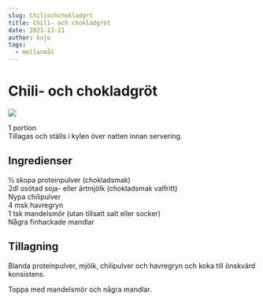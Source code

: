 ```yaml
---
slug: Chiliochchokladgrt
title: Chili- och chokladgröt
date: 2021-11-21
author: kojo
tags:
  - mellanmål
---
```


# Chili- och chokladgröt

![](../images/4c103832-e344-49bf-aaf4-ea3d49345263.jpeg)



1 portion<br/>
Tillagas och ställs i kylen över natten innan servering. 

 ## Ingredienser

½ skopa proteinpulver (chokladsmak)<br/>
2dl osötad soja- eller ärtmjölk (chokladsmak valfritt)<br/>
Nypa chilipulver <br/>
4 msk havregryn<br/>
1 tsk mandelsmör (utan tillsatt salt eller socker)<br/>
Några finhackade mandlar

 ## Tillagning

Blanda proteinpulver, mjölk, chilipulver och havregryn och koka till önskvärd konsistens. 

Toppa med mandelsmör och några mandlar.
